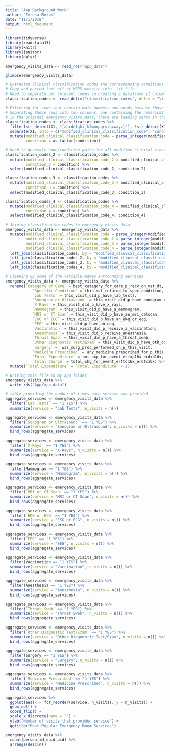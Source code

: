 ```yaml
---
title: "App Background Work"
author: "Teresa Rokos"
date: "11/1/2018"
output: html_document
---
```


```r
library(tidyverse)
library(readstata13)
library(knitr)
library(janitor)
library(dplyr)

emergency_visits_data <- read_rds("app_data")

glimpse(emergency_visits_data)

# Extracted clinical classification codes and corresponding conditions off MEPS website
# Copy and pasted text off of MEPS website into .txt file
# Need to separate out relevant codes so creating a dataframe (1 column) from the text file
classification_codes <- read_delim("classification_codes", delim = "\t ", col_names = FALSE)

# Filtering for rows that contain both numbers and words because those are the code/condition combos
# Separating these rows into two columns, one containing the numerical code and the other containing the condition
# In the original emergency_visits_data, there are leading zeros in the classification codes, so converting the numberical codes in both dataframes to integers so that they match (also column name for numerical codes match)
classification_codes <- classification_codes %>% 
  filter(str_detect(X1, "[abcdefghijklmnopqrstuvwxyz]"), !str_detect(X1, "Return to Top")) %>% 
  separate(X1, into = c("modified_clinical_classification_code", "condition"), sep = " ", extra = "merge") %>% 
  mutate(modified_clinical_classification_code = parse_integer(modified_clinical_classification_code),
         condition = as_factor(condition))

# Need to generate code/condition pairs for all modified_clinical_classification_code columns
classification_codes_2 <- classification_codes %>% 
  mutate(modified_clinical_classification_code_2 = modified_clinical_classification_code,
         condition_2 = condition) %>% 
  select(modified_clinical_classification_code_2, condition_2)

classification_codes_3 <- classification_codes %>% 
  mutate(modified_clinical_classification_code_3 = modified_clinical_classification_code,
         condition_3 = condition) %>% 
  select(modified_clinical_classification_code_3, condition_3)

classification_codes_4 <- classification_codes %>% 
  mutate(modified_clinical_classification_code_4 = modified_clinical_classification_code,
         condition_4 = condition) %>% 
  select(modified_clinical_classification_code_4, condition_4)

# Joining classification codes to emergency visits data
emergency_visits_data <- emergency_visits_data %>% 
  mutate(modified_clinical_classification_code = parse_integer(modified_clinical_classification_code),
         modified_clinical_classification_code_2 = parse_integer(modified_clinical_classification_code_2),
         modified_clinical_classification_code_3 = parse_integer(modified_clinical_classification_code_3),
         modified_clinical_classification_code_4 = parse_integer(modified_clinical_classification_code_4)) %>%
  left_join(classification_codes, by = "modified_clinical_classification_code") %>% 
  left_join(classification_codes_2, by = "modified_clinical_classification_code_2") %>%
  left_join(classification_codes_3, by = "modified_clinical_classification_code_3") %>%
  left_join(classification_codes_4, by = "modified_clinical_classification_code_4")

# Cleaning up some of the variable names surrounding services
emergency_visits_data <- emergency_visits_data %>% 
  rename(`Category of Care` = best_category_for_care_p_recv_on_vst_dt, 
            `Specific Condition` = this_vst_related_to_spec_condition,
            `Lab Tests` = this_visit_did_p_have_lab_tests,
            `Sonogram or Ultrasound` = this_visit_did_p_have_sonogram_or_ultrsd,
            `X-Rays` = this_visit_did_p_have_x_rays,
            `Mammogram` = this_visit_did_p_have_a_mammogram,
            `MRI or CT Scan` = this_visit_did_p_have_an_mri_catscan,
            `EKG or ECG` = this_visit_did_p_have_an_ekg_or_ecg,
            `EEG` = this_visit_did_p_have_an_eeg,
            `Vaccination` = this_visit_did_p_receive_a_vaccination,
            `Anesthesia` = this_visit_did_p_receive_anesthesia,
            `Throat Swab` = this_visit_did_p_have_a_throat_swab,
            `Other Diagnostic Test/Exam` = this_visit_did_p_have_oth_diag_test_exam,
            `Surgery` =  was_surg_proc_performed_on_p_this_visit,
            `Medicine Prescribed` = any_medicine_prescribed_for_p_this_visit,
            `Total Expenditure` = tot_exp_for_event_erfxp16x_erdxp16x,
            `Total Charge` = total_chg_for_event_erftc16x_erdtc16x) %>% 
  mutate(`Total Expenditure` = `Total Expenditure` + 1)

# Writing this file to my app folder
emergency_visits_data %>% 
  write_rds("App/app_data")

# table providing the number of times each service was provided
aggregate_services <- emergency_visits_data %>% 
  filter(`Lab Tests` == "1 YES") %>% 
  summarize(service = "Lab Tests", n_visits = n())

aggregate_services <- emergency_visits_data %>% 
  filter(`Sonogram or Ultrasound` == "1 YES") %>% 
  summarize(service = "Sonogram or Ultrasound", n_visits = n()) %>% 
  bind_rows(aggregate_services)

aggregate_services <- emergency_visits_data %>% 
  filter(`X-Rays` == "1 YES") %>% 
  summarize(service = "X-Rays", n_visits = n()) %>% 
  bind_rows(aggregate_services)

aggregate_services <- emergency_visits_data %>% 
  filter(Mammogram == "1 YES") %>% 
  summarize(service = "Mammogram", n_visits = n()) %>% 
  bind_rows(aggregate_services)

aggregate_services <- emergency_visits_data %>% 
  filter(`MRI or CT Scan` == "1 YES") %>% 
  summarize(service = "MRI or CT Scan", n_visits = n()) %>% 
  bind_rows(aggregate_services)

aggregate_services <- emergency_visits_data %>% 
  filter(`EKG or ECG` == "1 YES") %>% 
  summarize(service = "EKG or ECG", n_visits = n()) %>% 
  bind_rows(aggregate_services)

aggregate_services <- emergency_visits_data %>% 
  filter(`EEG` == "1 YES") %>% 
  summarize(service = "EEG", n_visits = n()) %>% 
  bind_rows(aggregate_services)

aggregate_services <- emergency_visits_data %>% 
  filter(Vaccination == "1 YES") %>% 
  summarize(service = "Vaccination", n_visits = n()) %>% 
  bind_rows(aggregate_services)

aggregate_services <- emergency_visits_data %>% 
  filter(Anesthesia == "1 YES") %>% 
  summarize(service = "Anesthesia", n_visits = n()) %>% 
  bind_rows(aggregate_services)

aggregate_services <- emergency_visits_data %>% 
  filter(`Throat Swab` == "1 YES") %>% 
  summarize(service = "Throat Swab", n_visits = n()) %>% 
  bind_rows(aggregate_services)

aggregate_services <- emergency_visits_data %>% 
  filter(`Other Diagnostic Test/Exam` == "1 YES") %>% 
  summarize(service = "Other Diagnostic Test/Exam", n_visits = n()) %>% 
  bind_rows(aggregate_services)

aggregate_services <- emergency_visits_data %>% 
  filter(Surgery == "1 YES") %>% 
  summarize(service = "Surgery", n_visits = n()) %>% 
  bind_rows(aggregate_services)

aggregate_services <- emergency_visits_data %>% 
  filter(`Medicine Prescribed` == "1 YES") %>% 
  summarize(service = "Medicine Prescribed", n_visits = n()) %>% 
  bind_rows(aggregate_services)
```

```r

aggregate_services %>% 
  ggplot(aes(x = fct_reorder(service, n_visits), y = n_visits)) +
  geom_col() +
  coord_flip() +
  scale_x_discrete(name = "") +
  ylab("Number of visits that provided service") +
  ggtitle("Most Popular Emergency Room Services")

emergency_visits_data %>% 
  count(person_id_duid_pid) %>% 
  arrange(desc(n))
```

